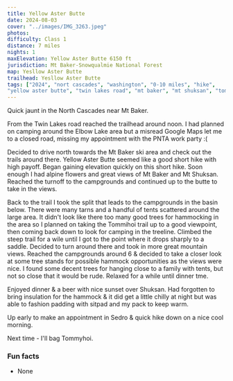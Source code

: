 ```yaml
---
title: Yellow Aster Butte
date: 2024-08-03
cover: "../images/IMG_3263.jpeg"
photos: 
difficulty: Class 1
distance: 7 miles
nights: 1
maxElevation: Yellow Aster Butte 6150 ft
jurisdiction: Mt Baker-Snowqualmie National Forest
map: Yesllow Aster Butte
trailhead: Yesllow Aster Butte
tags: ["2024", "nort cascades", "washington", "0-10 miles", "hike",
"yellow aster butte", "twin lakes road", "mt baker", "mt shuksan", "tommyhoi"]
---
```


Quick jaunt in the North Cascades near Mt Baker.

From the Twin Lakes road reached the trailhead around noon.  I had planned on camping
around the Elbow Lake area but a misread Google Maps let me to a closed road, missing
my appointment with the PNTA work party :(

Decided to drive north towards the Mt Baker ski area and check out the trails around
there.  Yellow Aster Butte seemed like a good short hike with high payoff.
Began gaining elevation quickly on this short hike.  Soon enough I had alpine flowers
and great views of Mt Baker and Mt Shuksan.  Reached the turnoff to the campgrounds
and continued up to the butte to take in the views.

Back to the trail I took the split that leads to the campgrounds in the basin below.
There were many tarns and a handful of tents scattered around the large area.
It didn't look like there too many good trees for hammocking in the area so I planned
on taking the Tommihoi trail up to a good viewpoint, then coming back down to look 
for camping in the treeline.  Climbed the steep trail for a wile until I got to the
point where it drops sharply to a saddle.  Decided to turn around there and took
in more great mountain views.  Reached the campgrounds around 6 & decided to take a 
closer look at some tree stands for possible hammock opportunities as the views were
nice.  I found some decent trees for hanging close to a family with tents, but not
so close that it would be rude.  Relaxed for a while until dinner tme.

Enjoyed dinner & a beer with nice sunset over Shuksan.  Had forgotten to bring 
insulation for the hammock & it did get a little chilly at night but was able to
fashion padding with sitpad and my pack to keep warm.

Up early to make an appointment in Sedro & quick hike down on a nice cool morning.

Next time - I'll bag Tommyhoi.

### Fun facts

- None
